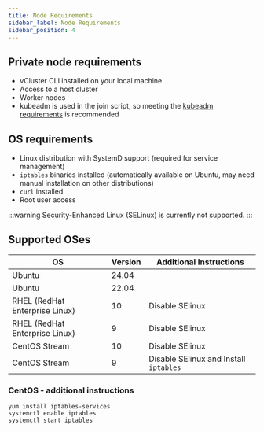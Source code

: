 ```yaml
---
title: Node Requirements
sidebar_label: Node Requirements
sidebar_position: 4
---
```


## Private node requirements

- vCluster CLI installed on your local machine
- Access to a host cluster
- Worker nodes
- kubeadm is used in the join script, so meeting the [kubeadm requirements](https://kubernetes.io/docs/setup/production-environment/tools/kubeadm/install-kubeadm/#before-you-begin) is recommended

## OS requirements

- Linux distribution with SystemD support (required for service management)
- `iptables` binaries installed (automatically available on Ubuntu, may need manual installation on other distributions)
- `curl` installed
- Root user access

:::warning
Security-Enhanced Linux (SELinux) is currently not supported.
:::

## Supported OSes

| OS | Version| Additional Instructions |
|---|---|---|
| Ubuntu | 24.04 | |
| Ubuntu | 22.04 | |
| RHEL (RedHat Enterprise Linux) | 10 | Disable SElinux |
| RHEL (RedHat Enterprise Linux) | 9 | Disable SElinux |
| CentOS Stream | 10 | Disable SElinux |
| CentOS Stream | 9 | Disable SElinux and Install `iptables` |


### CentOS - additional instructions

```shell title="Install iptables"
yum install iptables-services
systemctl enable iptables
systemctl start iptables
```